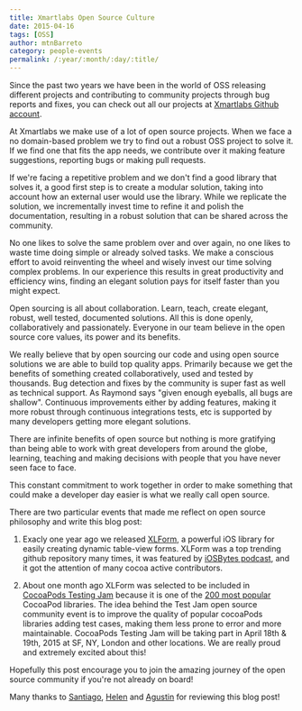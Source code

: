 ```yaml
---
title: Xmartlabs Open Source Culture
date: 2015-04-16
tags: [OSS]
author: mtnBarreto
category: people-events
permalink: /:year/:month/:day/:title/
---
```


Since the past two years we have been in the world of OSS releasing different projects and contributing to community projects through bug reports and fixes, you can check out all our projects at [Xmartlabs Github account](https://github.com/xmartlabs?utf8=%E2%9C%93&query=+only%3Asources+).

At Xmartlabs we make use of a lot of open source projects. When we face a no domain-based problem we try to find out a robust OSS project to solve it. If we find one that fits the app needs, we contribute over it making feature suggestions, reporting bugs or making pull requests.

If we're facing a repetitive problem and we don't find a good library that solves it, a good first step is to create a modular solution, taking into account how an external user would use the library. While we replicate the solution, we incrementally invest time to refine it and polish the documentation, resulting in a robust solution that can be shared across the community.

No one likes to solve the same problem over and over again, no one likes to waste time doing simple or already solved tasks. We make a conscious effort to avoid reinventing the wheel and wisely invest our time solving complex problems. In our experience this results in great productivity and efficiency wins, finding an elegant solution pays for itself faster than you might expect.

Open sourcing is all about collaboration. Learn, teach, create elegant, robust, well tested, documented solutions. All this is done openly, collaboratively and passionately. Everyone in our team believe in the open source core values, its power and its benefits.

We really believe that by open sourcing our code and using open source solutions we are able to build top quality apps. Primarily because we get the benefits of something created collaboratively, used and tested by thousands. Bug detection and fixes by the community is super fast as well as technical support. As Raymond says "given enough eyeballs, all bugs are shallow". Continuous improvements either by adding features, making it more robust through continuous integrations tests, etc is supported by many developers getting more elegant solutions.

There are infinite benefits of open source but nothing is more gratifying than being able to work with great developers from around the globe, learning, teaching and making decisions with people that you have never seen face to face.

This constant commitment to work together in order to make something that could make a developer day easier is what we really call open source.


There are two particular events that made me reflect on open source philosophy and write this blog post:

1. Exacly one year ago we released [XLForm](https://github.com/xmartlabs/XLForm), a powerful iOS library for easily creating dynamic table-view forms. XLForm was a top trending github repository many times, it was featured by [iOSBytes podcast](https://iosbytes.codeschool.com/episodes/16-episode-16-april-17-2014/stories/118-xlform), and it got the attention of many cocoa active contributors.

2. About one month ago XLForm was selected to be included in [CocoaPods Testing Jam](https://blog.cocoapods.org/Test-Jammin/) because it is one of the [200 most popular](https://github.com/CocoaPods/search.cocoapods.org/blob/master/lib/models/pod.rb#L43-L56) CocoaPod libraries. The idea behind the Test Jam open source community event is to improve the quality of popular cocoaPods libraries adding test cases, making them less prone to error and more maintainable. CocoaPods Testing Jam will be taking part in April 18th & 19th, 2015 at SF, NY, London and other locations. We are really proud and extremely excited about this!

Hopefully this post encourage you to join the amazing journey of the open source community if you're not already on board!

Many thanks to [Santiago](https://twitter.com/bryant1410), [Helen](https://github.com/HelOlhausen) and [Agustin](https://twitter.com/awstinh) for reviewing this blog post!
